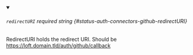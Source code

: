 
<details className="config-field" data-expandable="false" open>
<summary>

###### `redirectURI` <span className="config-field-required" data-required="true">required</span> <span className="config-field-type">string</span> <span className="config-field-default"></span> <span className="config-field-enum"></span> {#status-auth-connectors-github-redirectURI}

RedirectURI holds the redirect URI. Should be https://loft.domain.tld/auth/github/callback

</summary>



</details>
